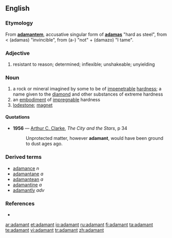 ==English==
{{wikipedia}}

===Etymology===
From {{L.}} '''[[adamantem]]''', accusative singular form of '''[[adamas]]''' "hard as steel", from {{AGr.}} < '''{{polytonic|[[ἀδάμας]]}}''' (adamas) "invincible", from '''{{polytonic|[[ἀ-]]}}''' (a-) "not" + '''{{polytonic|[[δαμάζω]]}}''' (damazo) "I tame".

===Adjective===
{{en-adj}}

# resistant to reason; determined; inflexible; unshakeable; unyielding

===Noun===
{{en-noun}}

# a rock or mineral imagined by some to be of [[impenetrable]] [[hardness]]; a name given to the [[diamond]] and other substances of extreme hardness
# an [[embodiment]] of [[impregnable]] hardness
# [[lodestone]]; [[magnet]]

====Quotations====
*'''1956''' — [[w:Arthur C. Clarke|Arthur C. Clarke]], ''The City and the Stars'', p 34
*:Unprotected matter, however '''adamant''', would have been ground to dust ages ago.

===Derived terms===
* [[adamance]] ''n''
* [[adamantane]] ''a''
* [[adamantean]] ''a''
* [[adamantine]] ''a''
* [[adamantly]] ''adv''

===References===
*{{R:Webster 1913}}

[[ar:adamant]]
[[et:adamant]]
[[io:adamant]]
[[ru:adamant]]
[[fi:adamant]]
[[ta:adamant]]
[[te:adamant]]
[[vi:adamant]]
[[tr:adamant]]
[[zh:adamant]]